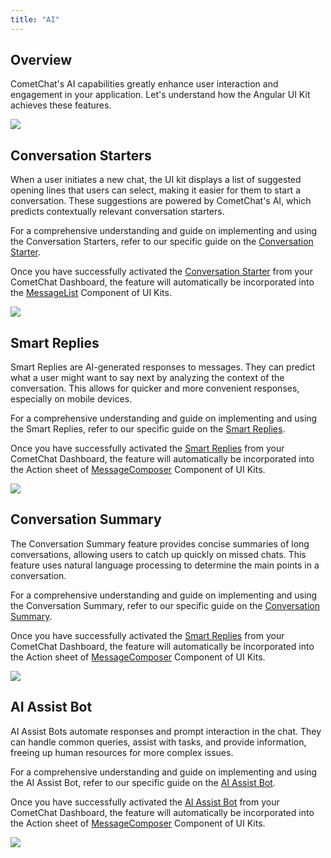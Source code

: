 ```yaml
---
title: "AI"
---
```


## Overview

CometChat's AI capabilities greatly enhance user interaction and engagement in your application. Let's understand how the Angular UI Kit achieves these features.

<Frame>
  <img src="/images/92813daf-ai_overview_web_screens-e1a8569e9715b9d0071662c983895b8c.png" />
</Frame>

## Conversation Starters

When a user initiates a new chat, the UI kit displays a list of suggested opening lines that users can select, making it easier for them to start a conversation. These suggestions are powered by CometChat's AI, which predicts contextually relevant conversation starters.

For a comprehensive understanding and guide on implementing and using the Conversation Starters, refer to our specific guide on the [Conversation Starter](/docs/fundamentals/ai-user-copilot/conversation-starter).

Once you have successfully activated the [Conversation Starter](/docs/fundamentals/ai-user-copilot/conversation-starter) from your CometChat Dashboard, the feature will automatically be incorporated into the [MessageList](/docs/ui-kit/angular/message-list) Component of UI Kits.

<Frame>
  <img src="/images/251f3a60-ai_conversation_starter_web_screens-6ab33a00dbf5db02ecf01d89807232c3.png" />
</Frame>

## Smart Replies

Smart Replies are AI-generated responses to messages. They can predict what a user might want to say next by analyzing the context of the conversation. This allows for quicker and more convenient responses, especially on mobile devices.

For a comprehensive understanding and guide on implementing and using the Smart Replies, refer to our specific guide on the [Smart Replies](/docs/fundamentals/ai-user-copilot/smart-replies).

Once you have successfully activated the [Smart Replies](/docs/fundamentals/ai-user-copilot/smart-replies) from your CometChat Dashboard, the feature will automatically be incorporated into the Action sheet of [MessageComposer](/docs/ui-kit/angular/message-composer) Component of UI Kits.

<Frame>
  <img src="/images/c67fd46f-ai_smart_replies_web_screens-212856261785ec1ac0cdd7ab5769e5dc.png" />
</Frame>

## Conversation Summary

The Conversation Summary feature provides concise summaries of long conversations, allowing users to catch up quickly on missed chats. This feature uses natural language processing to determine the main points in a conversation.

For a comprehensive understanding and guide on implementing and using the Conversation Summary, refer to our specific guide on the [Conversation Summary](/docs/fundamentals/ai-user-copilot/conversation-summary).

Once you have successfully activated the [Smart Replies](/docs/fundamentals/ai-user-copilot/smart-replies) from your CometChat Dashboard, the feature will automatically be incorporated into the Action sheet of [MessageComposer](/docs/ui-kit/angular/message-composer) Component of UI Kits.

<Frame>
  <img src="/images/05945391-ai_conversation_summary_web_screens-52493ae1d59e90cc46ec8916496851bf.png" />
</Frame>

## AI Assist Bot

AI Assist Bots automate responses and prompt interaction in the chat. They can handle common queries, assist with tasks, and provide information, freeing up human resources for more complex issues.

For a comprehensive understanding and guide on implementing and using the AI Assist Bot, refer to our specific guide on the [AI Assist Bot](http://localhost:3000/docs-beta/ai/bots).

Once you have successfully activated the [AI Assist Bot](http://localhost:3000/docs-beta/ai/bots) from your CometChat Dashboard, the feature will automatically be incorporated into the Action sheet of [MessageComposer](/docs/ui-kit/angular/message-composer) Component of UI Kits.

<Frame>
  <img src="/images/30fbbeed-ai_assist_bot_web_screens-1ed0a564b6e5f36de038e6c5f41e2499.png" />
</Frame>
